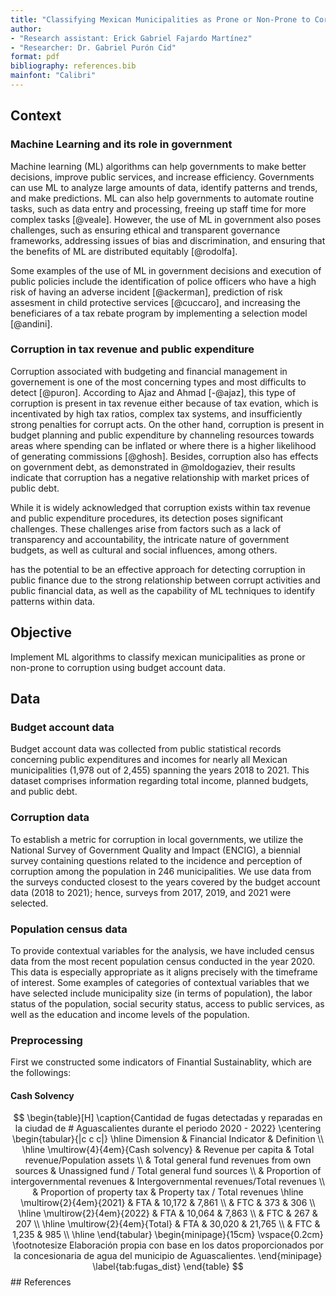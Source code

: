 ```yaml
---
title: "Classifying Mexican Municipalities as Prone or Non-Prone to Corruption through Machine Learning Techniques"
author:
- "Research assistant: Erick Gabriel Fajardo Martínez"
- "Researcher: Dr. Gabriel Purón Cid"
format: pdf
bibliography: references.bib
mainfont: "Calibri"
---
```


## Context 

### Machine Learning and its role in government

Machine learning (ML) algorithms can help governments to make better decisions, improve public services, and increase efficiency. Governments can use ML to analyze large amounts of data, identify patterns and trends, and make predictions. ML can also help governments to automate routine tasks, such as data entry and processing, freeing up staff time for more complex tasks [@veale]. However, the use of ML in government also poses challenges, such as ensuring ethical and transparent governance frameworks, addressing issues of bias and discrimination, and ensuring that the benefits of ML are distributed equitably [@rodolfa].

Some examples of the use of ML in government decisions and execution of public policies include the identification of police officers who have a high risk of having an adverse incident [@ackerman], prediction of risk assesment in child protective services [@cuccaro], and increasing the beneficiares of a tax rebate program by implementing a selection model [@andini].

### Corruption in tax revenue and public expenditure

Corruption associated with budgeting and financial management in governement is one of the most concerning types and most difficults to detect [@puron]. According to Ajaz and Ahmad [-@ajaz], this type of corruption is present in tax revenue either because of tax evation, which is incentivated by high tax ratios, complex tax systems, and insufficiently strong penalties for corrupt acts. On the other hand, corruption is present in budget planning and public expenditure by channeling resources towards areas where spending can be inflated or where there is a higher likelihood of generating commissions [@ghosh]. Besides, corruption also has effects on government debt, as demonstrated in @moldogaziev, their results indicate that corruption has a negative relationship with market prices of public debt.

While it is widely acknowledged that corruption exists within tax revenue and public expenditure procedures, its detection poses significant challenges. These challenges arise from factors such as a lack of transparency and accountability, the intricate nature of government budgets, as well as cultural and social influences, among others.

has the potential to be an effective approach for detecting corruption in public finance due to the strong relationship between corrupt activities and public financial data, as well as the capability of ML techniques to identify patterns within data.

## Objective

Implement ML algorithms to classify mexican municipalities as prone or non-prone to corruption using budget account data. 

## Data 

### Budget account data

Budget account data was collected from public statistical records concerning public expenditures and incomes for nearly all Mexican municipalities (1,978 out of 2,455) spanning the years 2018 to 2021. This dataset comprises information regarding total income, planned budgets, and public debt.

### Corruption data

To establish a metric for corruption in local governments, we utilize the National Survey of Government Quality and Impact (ENCIG), a biennial survey containing questions related to the incidence and perception of corruption among the population in 246 municipalities. We use data from the surveys conducted closest to the years covered by the budget account data (2018 to 2021); hence, surveys from 2017, 2019, and 2021 were selected.

### Population census data

To provide contextual variables for the analysis, we have included census data from the most recent population census conducted in the year 2020. This data is especially appropriate as it aligns precisely with the timeframe of interest. Some examples of categories of contextual variables that we have selected include municipality size (in terms of population), the labor status of the population, social security status, access to public services, as well as the education and income levels of the population.

### Preprocessing

First we constructed some indicators of Finantial Sustainablity, which are the followings:

#### Cash Solvency

$$
\begin{table}[H]
    \caption{Cantidad de fugas detectadas y reparadas en la ciudad de # Aguascalientes durante el periodo 2020 - 2022}
    \centering
        \begin{tabular}{|c c c|}
        \hline
            Dimension & Financial Indicator &  Definition  \\
         \hline
            \multirow{4}{4em}{Cash solvency} & Revenue per capita & Total revenue/Population assets \\
            & Total general fund revenues from own sources & Unassigned fund / Total general fund sources \\
            & Proportion of intergovernmental revenues & Intergovernmental revenues/Total revenues \\
            & Proportion of property tax & Property tax / Total revenues
        \hline
            \multirow{2}{4em}{2021} & FTA & 10,172 & 7,861 \\
                                    & FTC & 373    & 306  \\
        \hline
            \multirow{2}{4em}{2022} & FTA & 10,064 & 7,863 \\
                                    & FTC & 267    & 207  \\
        \hline
            \multirow{2}{4em}{Total} & FTA & 30,020 & 21,765 \\
                                     & FTC & 1,235  & 985  \\
        \hline
        \end{tabular}
    \begin{minipage}{15cm}
        \vspace{0.2cm}
        \footnotesize Elaboración propia con base en los datos proporcionados por la concesionaria de agua del municipio de Aguascalientes.
    \end{minipage}
    \label{tab:fugas_dist}
\end{table}
$$
## References
